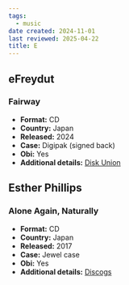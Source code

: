 ```yaml
---
tags:
  - music
date created: 2024-11-01
last reviewed: 2025-04-22
title: E
---
```


## eFreydut

### Fairway

- **Format:** CD
- **Country:** Japan
- **Released:** 2024
- **Case:** Digipak (signed back)
- **Obi:** Yes
- **Additional details:** [Disk Union](https://diskunion.net/jazz/ct/list/0/81164379)

## Esther Phillips

### Alone Again, Naturally

- **Format:** CD
- **Country:** Japan
- **Released:** 2017
- **Case:** Jewel case
- **Obi:** Yes
- **Additional details:** [Discogs](https://www.discogs.com/release/11928099-Esther-Phillips-Alone-Again-Naturally)
